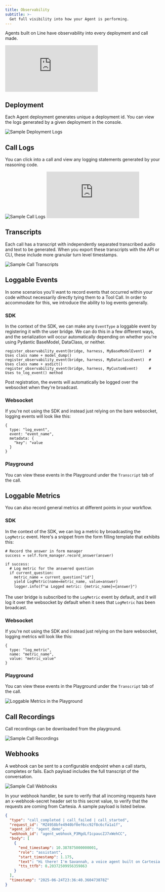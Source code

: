 ```yaml
---
title: Observability
subtitle: >-
  Get full visibility into how your Agent is performing.
---
```


Agents built on Line have observability into every deployment and call made.

<Frame background="subtle" caption="Call Observability Demo">
  <iframe
    src="https://www.youtube.com/embed/LNQXi4C4JUk?si=BtuCc2fwCjHdInzi"
    frameBorder="0"
    webkitallowfullscreen
    mozallowfullscreen
    allowFullScreen
    style={{ width: "100%", height: "400px" }}
  ></iframe>
</Frame>

## Deployment

Each Agent deployment generates unique a deployment id. You can view the logs generated by a given deployment in the console.

<Frame>
  <img
    src="/assets/images/agents/deployment_logs.png"
    alt="Sample Deployment Logs"
  />
</Frame>

## Call Logs

You can click into a call and view any logging statements generated by your reasoning code.

<Frame>
  <img src="/assets/images/agents/call-logs.png" alt="Sample Call Logs" />
</Frame>

<Frame background="subtle" caption="Call Logs">
  <iframe
    src="https://www.youtube.com/embed/H713r_K0yaU?si=WXIhZdLKZYKk7-Ns"
    frameBorder="0"
    webkitallowfullscreen
    mozallowfullscreen
    allowFullScreen
    style={{ width: "100%", height: "400px" }}
  ></iframe>
</Frame>

## Transcripts

Each call has a transcript with independently separated transcribed audio and text to be generated. When you export these
transcripts with the API or CLI, these include more granular turn level timestamps.

<Frame>
  <img
    src="/assets/images/agents/call-transcripts.png"
    alt="Sample Call Transcripts"
  />
</Frame>

## Loggable Events

In some scenarios you'll want to record events that occurred within your code without necessarily directly tying them to a Tool Call.
In order to accommodate for this, we introduce the ability to log events generally.

### SDK

In the context of the SDK, we can make any `EventType` a loggable event by registering it with the user bridge.
We can do this in a few different ways, and the serialization will occur automatically depending on whether you're
using Pydantic BaseModel, DataClass, or neither.

```
register_observability_event(bridge, harness, MyBaseModelEvent)  # Uses class name + model_dump()
register_observability_event(bridge, harness, MyDataclassEvent)  # Uses class name + asdict()
register_observability_event(bridge, harness, MyCustomEvent)     # Uses to_log_event() method
```

Post registration, the events will automatically be logged over the websocket when they're broadcast.

### Websocket

If you're not using the SDK and instead just relying on the bare websocket, logging events will look like this:

```
{
  type: "log_event",
  event: "event_name",
  metadata: {
    "key": "value
  }
}
```

### Playground

You can view these events in the Playground under the `Transcript` tab of the call.

## Loggable Metrics

You can also record general metrics at different points in your workflow.

### SDK

In the context of the SDK, we can log a metric by broadcasting the `LogMetric` event.
Here's a snippet from the form filling template that exhibits this:

```
# Record the answer in form manager
success = self.form_manager.record_answer(answer)

if success:
  # Log metric for the answered question
  if current_question:
    metric_name = current_question["id"]
    yield LogMetric(name=metric_name, value=answer)
    logger.info(f"📊 Logged metric: {metric_name}={answer}")
```

The user bridge is subscribed to the `LogMetric` event by default, and it will
log it over the websocket by default when it sees that `LogMetric` has been broadcast.

### Websocket

If you're not using the SDK and instead just relying on the bare websocket, logging metrics will look like this:

```
{
  type: "log_metric",
  name: "metric_name",
  value: "metric_value"
}
```

### Playground

You can view these events in the Playground under the `Transcript` tab of the call.

<Frame>
  <img
    src="/assets/images/agents/playground-loggable-metrics.png"
    alt="Loggable Metrics in the Playground"
  />
</Frame>

## Call Recordings

Call recordings can be downloaded from the playground.

<Frame>
  <img
    src="/assets/images/agents/call-recordings.png"
    alt="Sample Call Recordings"
  />
</Frame>

## Webhooks

A webhook can be sent to a configurable endpoint when a call starts, completes or fails. Each payload includes the full
transcript of the conversation.

<Frame>
  <img src="/assets/images/agents/webhooks.png" alt="Sample Call Webhooks" />
</Frame>

In your webhook handler, be sure to verify that all incoming requests have an x-webhook-secret header set to this secret
value, to verify that the requests are coming from Cartesia. A sample payload is listed below.

```json
{
  "type": "call_completed | call_failed | call_started",
  "request_id": "MZ4958bfe4940bf0ef6cc92f8c6cfa1a1f",
  "agent_id": "agent_demo",
  "webhook_id": "agent_webhook_P3MgdLf1cpaucZJ7xWehCC",
  "body": [
    {
      "end_timestamp": 10.387875000000001,
      "role": "assistant",
      "start_timestamp": 1.175,
      "text": "Hi there! I'm Savannah, a voice agent built on Cartesia's new Voice Agents platform. Who do I have the pleasure of speaking with today?",
      "tts_ttfb": 0.20372509956359863
    }
  ],
  "timestamp": "2025-06-24T23:36:40.360473878Z"
}
```
